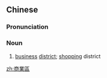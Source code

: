 {{also|商业区}}
==Chinese==
{{zh-forms|s=商业区|type=21}}

===Pronunciation===
{{zh-pron
|m=shāngyèqū
|c=soeng1 jip6 keoi1
|mn=siong-gia̍p-khu
|cat=n
}}

===Noun===
{{zh-noun}}

# [[business]] [[district]]; [[shopping]] district

[[zh:商業區]]